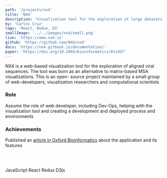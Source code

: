 ```yaml
---
path: '/projects/nx4'
title: 'NX4'
description: 'Visualization tool for the exploration of large datasets of viral sequences.'
by: 'Carlos Cruz'
tags: 'React, Redux, D3'
smallImage: '../../images/nx4/small.png'
live: 'https://www.nx4.io'
github: 'https://github.com/NX4/nx4'
docs: 'https://nx4.gitbook.io/documentation/'
paper: 'https://doi.org/10.1093/bioinformatics/btz457'
---
```




NX4 is a web-based visualization tool for the exploration of aligned viral sequences. The tool was born as an alternative to matrix-based MSA visualizations.
This is an open- source project maintained by a small group of web-developers, visualization researchers and computational scientists

### Role

Assume the role of web developer, including Dev-Ops, helping with the visualization tool and creating a development and deployed process and environments

### Achievements

Published an [article in Oxford Bioinformatics](https://doi.org/10.1093/bioinformatics/btz457) about the application and its features


<br></br>

<TagContainer>
  <Tag>JavaScript</Tag>
  <Tag>React</Tag>
  <Tag>Redux</Tag>
  <Tag>D3js</Tag>
</TagContainer>

<br>
</br>
<br>
</br>

<Slider dots infinite slidesToShow={1} slidesToScroll={1}>
  <div>
      <ImageMDX src="nx4-show-0.png" alt="ore" />
  </div>
  <div>
      <ImageMDX src="nx4-show-1.png" alt="ore" />
  </div>
</Slider>
